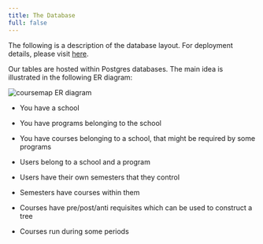 ```yaml
---
title: The Database
full: false
---
```


The following is a description of the database layout. For deployment details, please visit
[here](/docs/how-it-works).

Our tables are hosted within Postgres databases. The main idea is illustrated in the following
ER diagram:

<img src="/concepts/coursemap-er-diagram.png" alt="coursemap ER diagram" />

-   You have a school
-   You have programs belonging to the school
-   You have courses belonging to a school, that might be required by some programs

-   Users belong to a school and a program
-   Users have their own semesters that they control

-   Semesters have courses within them

-   Courses have pre/post/anti requisites which can be used to construct a tree
-   Courses run during some periods
